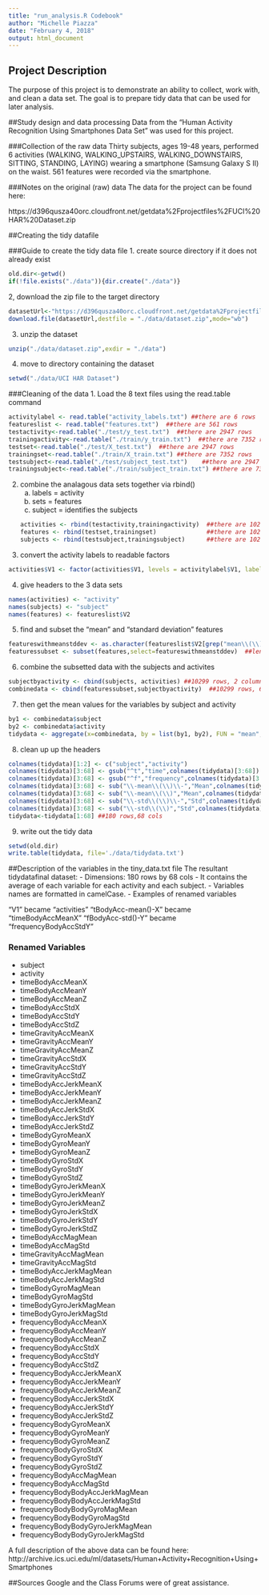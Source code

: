---
title: "run_analysis.R Codebook"
author: "Michelle Piazza"
date: "February 4, 2018"
output: html_document
---
## Project Description
The purpose of this project is to demonstrate an ability to collect, work with, and clean a data set. The goal is to prepare tidy data that can be used for later analysis. 

##Study design and data processing
Data from the "Human Activity Recognition Using Smartphones Data Set" was used for this project.

###Collection of the raw data
Thirty subjects, ages 19-48 years, performed 6 activities (WALKING, WALKING_UPSTAIRS, WALKING_DOWNSTAIRS, SITTING, STANDING, LAYING) wearing a smartphone (Samsung Galaxy S II) on the waist. 561 features were recorded via the smartphone.

###Notes on the original (raw) data 
The data for the project can be found here:

https://d396qusza40orc.cloudfront.net/getdata%2Fprojectfiles%2FUCI%20HAR%20Dataset.zip

 
##Creating the tidy datafile

###Guide to create the tidy data file
1. create source directory if it does not already exist
```{r}
old.dir<-getwd()
if(!file.exists("./data")){dir.create("./data")}
```
2, download the zip file to the target directory
```{r}
datasetUrl<-"https://d396qusza40orc.cloudfront.net/getdata%2Fprojectfiles%2FUCI%20HAR%20Dataset.zip"
download.file(datasetUrl,destfile = "./data/dataset.zip",mode="wb")
```
3. unzip the dataset
```{r}
unzip("./data/dataset.zip",exdir = "./data")
```
4. move to directory containing the dataset
```{r}
setwd("./data/UCI HAR Dataset")
```

###Cleaning of the data
1. Load the 8 text files using the read.table command
```{r}
activitylabel <- read.table("activity_labels.txt") ##there are 6 rows
featureslist <- read.table("features.txt")  ##there are 561 rows
testactivity<-read.table("./test/y_test.txt")  ##there are 2947 rows
trainingactivity<-read.table("./train/y_train.txt")  ##there are 7352 rows
testset<-read.table("./test/X_test.txt")  ##there are 2947 rows
trainingset<-read.table("./train/X_train.txt") ##there are 7352 rows
testsubject<-read.table("./test/subject_test.txt")    ##there are 2947 rows
trainingsubject<-read.table("./train/subject_train.txt") ##there are 7352 rows
```
2. combine the analagous data sets together via rbind()
   a. labels = activity
   b. sets = features
   c. subject = identifies the subjects
```{r}
activities <- rbind(testactivity,trainingactivity)  ##there are 10299 rows
features <- rbind(testset,trainingset)              ##there are 10299 rows
subjects <- rbind(testsubject,trainingsubject)      ##there are 10299 rows
```
3. convert the activity labels to readable factors
```{r}
activities$V1 <- factor(activities$V1, levels = activitylabel$V1, labels = activitylabel$V2)

```
4. give headers to the 3 data sets
```{r}
names(activities) <- "activity"
names(subjects) <- "subject"
names(features) <- featureslist$V2
```
5. find and subset the "mean" and "standard deviation" features
```{r}
featureswithmeanstddev <- as.character(featureslist$V2[grep("mean\\(\\)|std\\(\\)", featureslist$V2)])
featuressubset <- subset(features,select=featureswithmeanstddev)  ##length = 66, rows 10299

```
6. combine the subsetted data with the subjects and activites
```{r}
subjectbyactivity <- cbind(subjects, activities) ##10299 rows, 2 columns
combinedata <- cbind(featuressubset,subjectbyactivity)  ##10299 rows, 68 columns
```
7. then get the mean values for the variables by subject and activity
```{r `warning = FALSE` }
by1 <- combinedata$subject
by2 <- combinedata$activity
tidydata <- aggregate(x=combinedata, by = list(by1, by2), FUN = "mean",drop=TRUE)  ##180 rows,70 cols

```
8. clean up up the headers
```{r}
colnames(tidydata)[1:2] <- c("subject","activity")
colnames(tidydata)[3:68] <- gsub("^t","time",colnames(tidydata)[3:68])
colnames(tidydata)[3:68] <- gsub("^f","frequency",colnames(tidydata)[3:68])
colnames(tidydata)[3:68] <- sub("\\-mean\\(\\)\\-","Mean",colnames(tidydata)[3:68])
colnames(tidydata)[3:68] <- sub("\\-mean\\(\\)","Mean",colnames(tidydata)[3:68])
colnames(tidydata)[3:68] <- sub("\\-std\\(\\)\\-","Std",colnames(tidydata)[3:68])
colnames(tidydata)[3:68] <- sub("\\-std\\(\\)","Std",colnames(tidydata)[3:68])
tidydata<-tidydata[1:68] ##180 rows,68 cols
```
9. write out the tidy data
```{r}
setwd(old.dir)
write.table(tidydata, file='./data/tidydata.txt')
```

##Description of the variables in the tiny_data.txt file
The resultant tidydatafinal dataset:
 - Dimensions: 180 rows by 68 cols 
 - It contains the average of each variable for each activity and each subject.
 - Variables names are formatted in camelCase.
 - Examples of renamed variables
 
   "V1"                 became "activities" 
   "tBodyAcc-mean()-X"  became "timeBodyAccMeanX"
   "fBodyAcc-std()-Y"   became "frequencyBodyAccStdY"

### Renamed Variables
- subject
- activity
- timeBodyAccMeanX
- timeBodyAccMeanY
- timeBodyAccMeanZ
- timeBodyAccStdX
- timeBodyAccStdY
- timeBodyAccStdZ
- timeGravityAccMeanX
- timeGravityAccMeanY
- timeGravityAccMeanZ
- timeGravityAccStdX
- timeGravityAccStdY
- timeGravityAccStdZ
- timeBodyAccJerkMeanX
- timeBodyAccJerkMeanY
- timeBodyAccJerkMeanZ
- timeBodyAccJerkStdX
- timeBodyAccJerkStdY
- timeBodyAccJerkStdZ
- timeBodyGyroMeanX
- timeBodyGyroMeanY
- timeBodyGyroMeanZ
- timeBodyGyroStdX
- timeBodyGyroStdY
- timeBodyGyroStdZ
- timeBodyGyroJerkMeanX
- timeBodyGyroJerkMeanY
- timeBodyGyroJerkMeanZ
- timeBodyGyroJerkStdX
- timeBodyGyroJerkStdY
- timeBodyGyroJerkStdZ
- timeBodyAccMagMean
- timeBodyAccMagStd
- timeGravityAccMagMean
- timeGravityAccMagStd
- timeBodyAccJerkMagMean
- timeBodyAccJerkMagStd
- timeBodyGyroMagMean
- timeBodyGyroMagStd
- timeBodyGyroJerkMagMean
- timeBodyGyroJerkMagStd
- frequencyBodyAccMeanX
- frequencyBodyAccMeanY
- frequencyBodyAccMeanZ
- frequencyBodyAccStdX
- frequencyBodyAccStdY
- frequencyBodyAccStdZ
- frequencyBodyAccJerkMeanX
- frequencyBodyAccJerkMeanY
- frequencyBodyAccJerkMeanZ
- frequencyBodyAccJerkStdX
- frequencyBodyAccJerkStdY
- frequencyBodyAccJerkStdZ
- frequencyBodyGyroMeanX
- frequencyBodyGyroMeanY
- frequencyBodyGyroMeanZ
- frequencyBodyGyroStdX
- frequencyBodyGyroStdY
- frequencyBodyGyroStdZ
- frequencyBodyAccMagMean
- frequencyBodyAccMagStd
- frequencyBodyBodyAccJerkMagMean
- frequencyBodyBodyAccJerkMagStd
- frequencyBodyBodyGyroMagMean
- frequencyBodyBodyGyroMagStd
- frequencyBodyBodyGyroJerkMagMean
- frequencyBodyBodyGyroJerkMagStd

A full description of the above data can be found here: 
http://archive.ics.uci.edu/ml/datasets/Human+Activity+Recognition+Using+Smartphones

##Sources
Google and the Class Forums were of great assistance.


